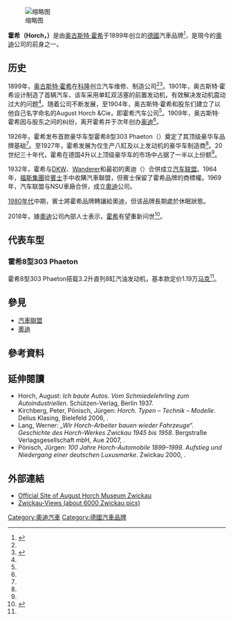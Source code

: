 {{Expand language|1=en|time=2021-08-20T04:40:50+00:00}}
{{Infobox company
| name = 霍希（Horch）
| logo = {{Show if file exists|comment=檔案不存在，可從英文維基百科取得（本模板會在檔案恢復時自動顯示檔案，並由機器人自動清理模板，無需撤銷機器人的編輯）|file=BSG-ZSG Horch.svg|text=BSG-ZSG Horch.svg}}
| logo_size = 90px
| foundation = 1904
| fate = 1932年併入[[汽车联盟|汽车联盟]]
| defunct = [[1932年|1932年]]<br>[[1959年|1959年]]
| successor = [[奧迪|奧迪]]（1985年–現今）
| location = [[德國|德國]][[薩克森|薩克森]][[茨维考|茨维考]]
| industry = [[汽車|汽車]]
| key_people = 創辦人[[奥古斯特·霍希|奥古斯特·霍希]]
| products = [[豪華汽車|豪華車]]
| parent = 
}}
[[File:Charles_de_Gaulle's_1936_Horch_830_BL_convertible,_Bundeswehr_Military_History_Museum,_Dresden.jpg|缩略图]]

'''霍希（Horch，{{IPA-de|hɔʁç|}}）'''是由[[奥古斯特·霍希|奥古斯特·霍希]]于1899年创立的[[德國|德國]]汽車品牌<ref name=":0">{{Cite journal|title=从霍希到奥迪百年豪华血统引领尊贵进化|author=|url=https://d.wanfangdata.com.cn/periodical/zhes201421033|journal=浙商}}</ref>，是現今的[[奧迪|奧迪]]公司的前身之一。

== 历史 ==
1899年，[[奥古斯特·霍希|奥古斯特·霍希]]在[[科隆|科隆]]创立汽车维修、制造公司<ref name=":0" /><ref name=":1">{{Cite web|title=【图】铸就豪华车典范 德国霍希品牌历史简介_汽车之家|url=https://www.autohome.com.cn/culture/201101/164817.html|access-date=2021-08-19|author=章宁|date=2011-01-03|publisher=汽车之家|language=zh|archive-url=https://archive.ph/KNng1|archive-date=2021-08-19|dead-url=no}}</ref>。1901年，奥古斯特·霍希设计制造了首辆汽车，该车采用单缸双活塞的前置发动机，有效解决发动机震动过大的问题<ref name=":1" />。随着公司不断发展，至1904年，奥古斯特·霍希和股东们建立了以他自己名字命名的August Horch &Cie，即霍希汽车公司<ref name=":1" />。1909年，奥古斯特·霍希因与股东之间的纠纷，离开霍希并于次年创办[[奥迪|奥迪]]<ref name=":0" />。

1926年，霍希发布首款豪华车型霍希8型303 Phaeton（{{Lang|en|Horch 8 Type 303 Phaeton}}）奠定了其顶级豪华车品牌基础<ref name=":0" />。至1927年，霍希发展为仅生产八缸及以上发动机的豪华车制造商<ref name=":0" />。20世纪三十年代，霍希在德国4升以上顶级豪华车的市场中占据了一半以上份额<ref name=":0" />。 

1932年，霍希与[[DKW|DKW]]、[[Wanderer|Wanderer]]和最初的奧迪（{{Lang|en|Audi Automobilwerke GmbH}}）合併成立[[汽车联盟|汽车联盟]]。1964年，[[福斯集團|福斯集團]]從[[梅賽德斯－賓士|賓士]]手中收購汽車聯盟，但賓士保留了霍希品牌的商標權。1969年，汽车联盟与NSU車廠合併，成立[[奧迪|奧迪]]公司。

[[1980年代|1980年代]]中期，賓士將霍希品牌轉讓給奧迪，但该品牌長期處於休眠狀態。

2018年，據[[奧迪|奧迪]]公司內部人士表示，[[霍希|霍希]]有望重新问世<ref>{{Cite web|title=Audi plans to revive Horch name on version of the A8|url=https://europe.autonews.com/article/20180924/COPY/309289997/audi-plans-to-revive-horch-name-on-version-of-the-a8|access-date=2019-04-14|date=2018-09-21|publisher=Automotive News Europe|language=en|archive-url=https://archive.ph/qVg7E|archive-date=2021-08-19|dead-url=no}}</ref>。

== 代表车型 ==

=== 霍希8型303 Phaeton ===
霍希8型303 Phaeton搭载3.2升直列8缸汽油发动机，基本款定价1.19万[[德國馬克|马克]]<ref name=":0" />。

== 參見 ==
* [[汽车联盟|汽車聯盟]]
* [[奧迪|奧迪]]

== 參考資料 ==
{{Reflist}}

== 延伸閱讀 ==
* Horch, August: ''Ich baute Autos. Vom Schmiedelehrling zum Autoindustriellen''. Schützen-Verlag, Berlin 1937.
* Kirchberg, Peter, Pönisch, Jürgen: ''Horch. Typen – Technik – Modelle''. Delius Klasing, Bielefeld 2006, {{ISBN|3-7688-1775-X}}.
* Lang, Werner: ''„Wir Horch-Arbeiter bauen wieder Fahrzeuge“. Geschichte des Horch-Werkes Zwickau 1945 bis 1958''. Bergstraße Verlagsgesellschaft mbH, Aue 2007, {{ISBN|978-3-9811372-1-7}}.
* Pönisch, Jürgen: ''100 Jahre Horch-Automobile 1899–1999. Aufstieg und Niedergang einer deutschen Luxusmarke''. Zwickau 2000, {{ISBN|3-933282-07-1}}.

== 外部連結 ==
{{Commons category|Horch}}
* [http://www.horch-museum.de Official Site of August Horch Museum Zwickau]
* [http://www.zwickau-ansichten.de Zwickau-Views (about 6000 Zwickau pics)]

{{Audi}}
{{大眾集團}}
{{Automotive industry in Germany}}
{{Authority control}}

[[Category:奧迪汽車|Category:奧迪汽車]]
[[Category:德國汽車品牌|Category:德國汽車品牌]]